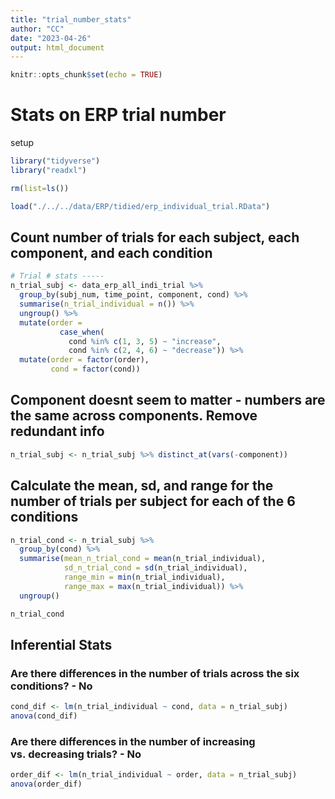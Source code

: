 ```yaml
---
title: "trial_number_stats"
author: "CC"
date: "2023-04-26"
output: html_document
---
```


```r
knitr::opts_chunk$set(echo = TRUE)
```

# Stats on ERP trial number

setup
```r

library("tidyverse")
library("readxl")

rm(list=ls())

load("./../../data/ERP/tidied/erp_individual_trial.RData")

```

## Count number of trials for each subject, each component, and each condition
```r
# Trial # stats -----
n_trial_subj <- data_erp_all_indi_trial %>%
  group_by(subj_num, time_point, component, cond) %>%
  summarise(n_trial_individual = n()) %>%
  ungroup() %>%
  mutate(order =
           case_when(
             cond %in% c(1, 3, 5) ~ "increase",
             cond %in% c(2, 4, 6) ~ "decrease")) %>%
  mutate(order = factor(order),
         cond = factor(cond))
```
## Component doesnt seem to matter - numbers are the same across components. Remove redundant info
```r
n_trial_subj <- n_trial_subj %>% distinct_at(vars(-component))
```


## Calculate the mean, sd, and range for the number of trials per subject for each of the 6 conditions
```r
n_trial_cond <- n_trial_subj %>%
  group_by(cond) %>%
  summarise(mean_n_trial_cond = mean(n_trial_individual),
            sd_n_trial_cond = sd(n_trial_individual),
            range_min = min(n_trial_individual),
            range_max = max(n_trial_individual)) %>%
  ungroup() 
```

```r
n_trial_cond
```

## Inferential Stats
### Are there differences in the number of trials across the six conditions? - No
```r
cond_dif <- lm(n_trial_individual ~ cond, data = n_trial_subj)
anova(cond_dif)
```

### Are there differences in the number of increasing vs. decreasing trials? - No
```r
order_dif <- lm(n_trial_individual ~ order, data = n_trial_subj)
anova(order_dif)
```

